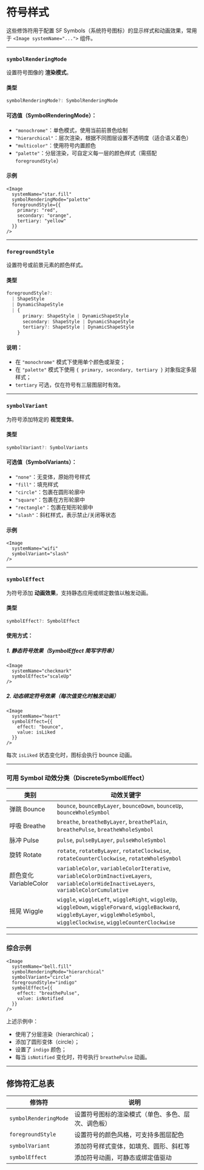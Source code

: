 # 符号样式 

这些修饰符用于配置 SF Symbols（系统符号图标）的显示样式和动画效果，常用于 `<Image systemName="...">` 组件。

---

### `symbolRenderingMode`

设置符号图像的 **渲染模式**。

#### 类型

```ts
symbolRenderingMode?: SymbolRenderingMode
```

#### 可选值（SymbolRenderingMode）：

* `"monochrome"`：单色模式，使用当前前景色绘制
* `"hierarchical"`：层次渲染，根据不同图层设置不透明度（适合语义着色）
* `"multicolor"`：使用符号内置颜色
* `"palette"`：分层渲染，可自定义每一层的颜色样式（需搭配 `foregroundStyle`）

#### 示例

```tsx
<Image
  systemName="star.fill"
  symbolRenderingMode="palette"
  foregroundStyle={{
    primary: "red",
    secondary: "orange",
    tertiary: "yellow"
  }}
/>
```

---

### `foregroundStyle`

设置符号或前景元素的颜色样式。

#### 类型

```ts
foregroundStyle?: 
  | ShapeStyle
  | DynamicShapeStyle
  | {
      primary: ShapeStyle | DynamicShapeStyle
      secondary: ShapeStyle | DynamicShapeStyle
      tertiary?: ShapeStyle | DynamicShapeStyle
    }
```

#### 说明：

* 在 `"monochrome"` 模式下使用单个颜色或渐变；
* 在 `"palette"` 模式下使用 `{ primary, secondary, tertiary }` 对象指定多层样式；
* `tertiary` 可选，仅在符号有三层图层时有效。

---

### `symbolVariant`

为符号添加特定的 **视觉变体**。

#### 类型

```ts
symbolVariant?: SymbolVariants
```

#### 可选值（SymbolVariants）：

* `"none"`：无变体，原始符号样式
* `"fill"`：填充样式
* `"circle"`：包裹在圆形轮廓中
* `"square"`：包裹在方形轮廓中
* `"rectangle"`：包裹在矩形轮廓中
* `"slash"`：斜杠样式，表示禁止/关闭等状态

#### 示例

```tsx
<Image
  systemName="wifi"
  symbolVariant="slash"
/>
```

---

### `symbolEffect`

为符号添加 **动画效果**，支持静态应用或绑定数值以触发动画。

#### 类型

```ts
symbolEffect?: SymbolEffect
```

#### 使用方式：

##### 1. 静态符号效果（SymbolEffect 简写字符串）

```tsx
<Image
  systemName="checkmark"
  symbolEffect="scaleUp"
/>
```

##### 2. 动态绑定符号效果（每次值变化时触发动画）

```tsx
<Image
  systemName="heart"
  symbolEffect={{
    effect: "bounce",
    value: isLiked
  }}
/>
```

每次 `isLiked` 状态变化时，图标会执行 bounce 动画。

---

### 可用 Symbol 动效分类（DiscreteSymbolEffect）

| 类别                 | 动效关键字                                                                                                                                                                                 |
| ------------------ | ------------------------------------------------------------------------------------------------------------------------------------------------------------------------------------- |
| 弹跳 Bounce          | `bounce`, `bounceByLayer`, `bounceDown`, `bounceUp`, `bounceWholeSymbol`                                                                                                              |
| 呼吸 Breathe         | `breathe`, `breatheByLayer`, `breathePlain`, `breathePulse`, `breatheWholeSymbol`                                                                                                     |
| 脉冲 Pulse           | `pulse`, `pulseByLayer`, `pulseWholeSymbol`                                                                                                                                           |
| 旋转 Rotate          | `rotate`, `rotateByLayer`, `rotateClockwise`, `rotateCounterClockwise`, `rotateWholeSymbol`                                                                                           |
| 颜色变化 VariableColor | `variableColor`, `variableColorIterative`, `variableColorDimInactiveLayers`, `variableColorHideInactiveLayers`, `variableColorCumulative`                                             |
| 摇晃 Wiggle          | `wiggle`, `wiggleLeft`, `wiggleRight`, `wiggleUp`, `wiggleDown`, `wiggleForward`, `wiggleBackward`, `wiggleByLayer`, `wiggleWholeSymbol`, `wiggleClockwise`, `wiggleCounterClockwise` |

---

### 综合示例

```tsx
<Image
  systemName="bell.fill"
  symbolRenderingMode="hierarchical"
  symbolVariant="circle"
  foregroundStyle="indigo"
  symbolEffect={{
    effect: "breathePulse",
    value: isNotified
  }}
/>
```

上述示例中：

* 使用了分层渲染（hierarchical）；
* 添加了圆形变体（circle）；
* 设置了 `indigo` 颜色；
* 每当 `isNotified` 变化时，符号执行 `breathePulse` 动画。

---

## 修饰符汇总表

| 修饰符                   | 说明                        |
| --------------------- | ------------------------- |
| `symbolRenderingMode` | 设置符号图标的渲染模式（单色、多色、层次、调色板） |
| `foregroundStyle`     | 设置符号的颜色风格，可支持多图层配色        |
| `symbolVariant`       | 添加符号样式变体，如填充、圆形、斜杠等       |
| `symbolEffect`        | 添加符号动画，可静态或绑定值驱动          |
